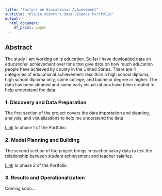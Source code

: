 ```yaml
---
title: "Factors on Educational Achievement"
subtitle: "Olivia Abbott's Data Science Portfolio"
output:
  html_document:
    df_print: paged
---
```


## Abstract

The study I am working on is education. So far I have dowloaded data on educational achievement over time that give data on how much education people have achieved by county in the United States.  There are 4 categories of educational achievement: less than a high school diploma, high school diploma only, some college, and bachelor degree or higher. The data has been cleaned and some early visualizations have been created to help understand the data.

### 1. Discovery and Data Preparation

The first section of the project covers the data importation and cleaning, analysis, and visualizations to help me understand the data.

[Link](deliverable1.html) to phase 1 of the Portfolio. 


### 2. Model Planning and Building

The second section of the project brings in teacher salary data to test the relationship between student achievement and teacher salaries.

[Link](deliverable2.html) to phase 2 of the Portfolio.

### 3. Results and Operationalization

Coming soon...

